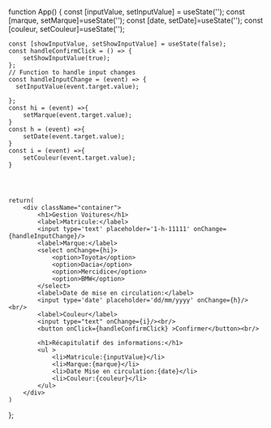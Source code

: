 
function  App() {
    const [inputValue, setInputValue] = useState('');
    const [marque, setMarque]=useState('');
    const [date, setDate]=useState('');
    const [couleur, setCouleur]=useState('');

    const [showInputValue, setShowInputValue] = useState(false);
    const handleConfirmClick = () => {
        setShowInputValue(true);
    };
    // Function to handle input changes
    const handleInputChange = (event) => {
      setInputValue(event.target.value);
      
    };
    const hi = (event) =>{
        setMarque(event.target.value);
    }
    const h = (event) =>{
        setDate(event.target.value);
    }
    const i = (event) =>{
        setCouleur(event.target.value);
    }
  

    
    
    return(
        <div className="container">
            <h1>Gestion Voitures</h1>
            <label>Matricule:</label>
            <input type='text' placeholder='1-h-11111' onChange={handleInputChange}/>
            <label>Marque:</label>
            <select onChange={hi}>
                <option>Toyota</option>
                <option>Dacia</option>
                <option>Mercidice</option>
                <option>BMW</option>
            </select>
            <label>Date de mise en circulation:</label>
            <input type='date' placeholder='dd/mm/yyyy' onChange={h}/><br/>
            <label>Couleur</label>
            <input type="text" onChange={i}/><br/>
            <button onClick={handleConfirmClick} >Confirmer</button><br/>

            <h1>Récapitulatif des informations:</h1>
            <ul >
                <li>Matricule:{inputValue}</li>
                <li>Marque:{marque}</li>
                <li>Date Mise en circulation:{date}</li>
                <li>Couleur:{couleur}</li>
            </ul>
        </div>
    )

};







